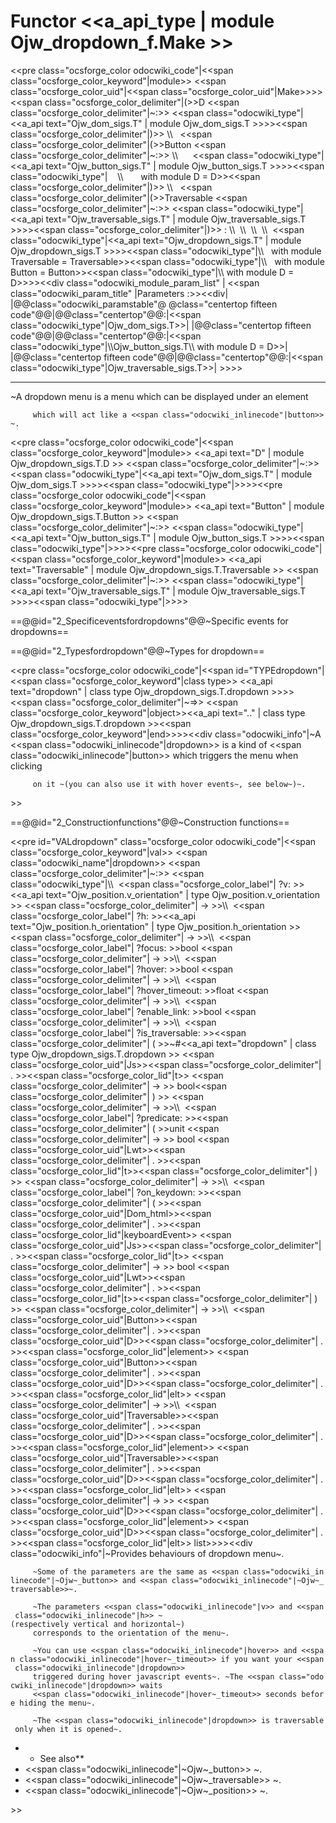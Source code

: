 =Functor <<a_api_type | module Ojw_dropdown_f.Make >> =
<<pre class="ocsforge_color odocwiki_code"|<<span class="ocsforge_color_keyword"|module>> <<span class="ocsforge_color_uid"|<<span class="ocsforge_color_uid"|Make>>>> <<span class="ocsforge_color_delimiter"|(>>D <<span class="ocsforge_color_delimiter"|~:>> <<span class="odocwiki_type"|<<a_api text="Ojw_dom_sigs.T" | module Ojw_dom_sigs.T >>>><<span class="ocsforge_color_delimiter"|)>> \\   <<span class="ocsforge_color_delimiter"|(>>Button <<span class="ocsforge_color_delimiter"|~:>> \\      <<span class="odocwiki_type"|<<a_api text="Ojw_button_sigs.T" | module Ojw_button_sigs.T >>>><<span class="odocwiki_type"|    \\           with module D = D>><<span class="ocsforge_color_delimiter"|)>> \\   <<span class="ocsforge_color_delimiter"|(>>Traversable <<span class="ocsforge_color_delimiter"|~:>> <<span class="odocwiki_type"|<<a_api text="Ojw_traversable_sigs.T" | module Ojw_traversable_sigs.T >>>><<span class="ocsforge_color_delimiter"|)>> : \\  \\  \\  \\  <<span class="odocwiki_type"|<<a_api text="Ojw_dropdown_sigs.T" | module Ojw_dropdown_sigs.T >>>><<span class="odocwiki_type"|\\      with module Traversable = Traversable>><<span class="odocwiki_type"|\\      with module Button = Button>><<span class="odocwiki_type"|\\    with module D = D>>>><<div class="odocwiki_module_param_list" | <<span class="odocwiki_param_title" |Parameters :>><<div|
|@@class="odocwiki_paramstable"@ @class="centertop fifteen code"@@{{{D}}}|@@class="centertop"@@:|<<span class="odocwiki_type"|Ojw_dom_sigs.T>>|
|@@class="centertop fifteen code"@@{{{Button}}}|@@class="centertop"@@:|<<span class="odocwiki_type"|\\Ojw_button_sigs.T\\     with module D = D>>|
|@@class="centertop fifteen code"@@{{{Traversable}}}|@@class="centertop"@@:|<<span class="odocwiki_type"|Ojw_traversable_sigs.T>>|
>>>>

----

~A dropdown menu is a menu which can be displayed under an element
      which will act like a <<span class="odocwiki_inlinecode"|button>>~.
<<pre class="ocsforge_color odocwiki_code"|<<span class="ocsforge_color_keyword"|module>> <<a_api text="D" | module Ojw_dropdown_sigs.T.D >> <<span class="ocsforge_color_delimiter"|~:>> <<span class="odocwiki_type"|<<a_api text="Ojw_dom_sigs.T" | module Ojw_dom_sigs.T >>>><<span class="odocwiki_type"|>>>><<pre class="ocsforge_color odocwiki_code"|<<span class="ocsforge_color_keyword"|module>> <<a_api text="Button" | module Ojw_dropdown_sigs.T.Button >> <<span class="ocsforge_color_delimiter"|~:>> <<span class="odocwiki_type"|<<a_api text="Ojw_button_sigs.T" | module Ojw_button_sigs.T >>>><<span class="odocwiki_type"|>>>><<pre class="ocsforge_color odocwiki_code"|<<span class="ocsforge_color_keyword"|module>> <<a_api text="Traversable" | module Ojw_dropdown_sigs.T.Traversable >> <<span class="ocsforge_color_delimiter"|~:>> <<span class="odocwiki_type"|<<a_api text="Ojw_traversable_sigs.T" | module Ojw_traversable_sigs.T >>>><<span class="odocwiki_type"|>>>>

==@@id="2_Specificeventsfordropdowns"@@~Specific events for dropdowns==



==@@id="2_Typesfordropdown"@@~Types for dropdown==

<<pre class="ocsforge_color odocwiki_code"|<<span id="TYPEdropdown"|<<span class="ocsforge_color_keyword"|class type>> <<a_api text="dropdown" | class type Ojw_dropdown_sigs.T.dropdown >>>> <<span class="ocsforge_color_delimiter"|~=>> <<span class="ocsforge_color_keyword"|object>><<a_api text=".." | class type Ojw_dropdown_sigs.T.dropdown >><<span class="ocsforge_color_keyword"|end>>>><<div class="odocwiki_info"|~A <<span class="odocwiki_inlinecode"|dropdown>> is a kind of <<span class="odocwiki_inlinecode"|button>> which triggers the menu when clicking
      on it ~(you can also use it with hover events~, see below~)~.
>>


==@@id="2_Constructionfunctions"@@~Construction functions==

<<pre id="VALdropdown" class="ocsforge_color odocwiki_code"|<<span class="ocsforge_color_keyword"|val>> <<span class="odocwiki_name"|dropdown>> <<span class="ocsforge_color_delimiter"|~:>> <<span class="odocwiki_type"|\\  <<span class="ocsforge_color_label"| ?v: >><<a_api text="Ojw_position.v_orientation" | type Ojw_position.v_orientation >> <<span class="ocsforge_color_delimiter"| -> >>\\  <<span class="ocsforge_color_label"| ?h: >><<a_api text="Ojw_position.h_orientation" | type Ojw_position.h_orientation >> <<span class="ocsforge_color_delimiter"| -> >>\\  <<span class="ocsforge_color_label"| ?focus: >>bool <<span class="ocsforge_color_delimiter"| -> >>\\  <<span class="ocsforge_color_label"| ?hover: >>bool <<span class="ocsforge_color_delimiter"| -> >>\\  <<span class="ocsforge_color_label"| ?hover_timeout: >>float <<span class="ocsforge_color_delimiter"| -> >>\\  <<span class="ocsforge_color_label"| ?enable_link: >>bool <<span class="ocsforge_color_delimiter"| -> >>\\  <<span class="ocsforge_color_label"| ?is_traversable: >><<span class="ocsforge_color_delimiter"| ( >>~#<<a_api text="dropdown" | class type Ojw_dropdown_sigs.T.dropdown >> <<span class="ocsforge_color_uid"|Js>><<span class="ocsforge_color_delimiter"| . >><<span class="ocsforge_color_lid"|t>> <<span class="ocsforge_color_delimiter"| -> >> bool<<span class="ocsforge_color_delimiter"| ) >> <<span class="ocsforge_color_delimiter"| -> >>\\  <<span class="ocsforge_color_label"| ?predicate: >><<span class="ocsforge_color_delimiter"| ( >>unit <<span class="ocsforge_color_delimiter"| -> >> bool <<span class="ocsforge_color_uid"|Lwt>><<span class="ocsforge_color_delimiter"| . >><<span class="ocsforge_color_lid"|t>><<span class="ocsforge_color_delimiter"| ) >> <<span class="ocsforge_color_delimiter"| -> >>\\  <<span class="ocsforge_color_label"| ?on_keydown: >><<span class="ocsforge_color_delimiter"| ( >><<span class="ocsforge_color_uid"|Dom_html>><<span class="ocsforge_color_delimiter"| . >><<span class="ocsforge_color_lid"|keyboardEvent>> <<span class="ocsforge_color_uid"|Js>><<span class="ocsforge_color_delimiter"| . >><<span class="ocsforge_color_lid"|t>> <<span class="ocsforge_color_delimiter"| -> >> bool <<span class="ocsforge_color_uid"|Lwt>><<span class="ocsforge_color_delimiter"| . >><<span class="ocsforge_color_lid"|t>><<span class="ocsforge_color_delimiter"| ) >> <<span class="ocsforge_color_delimiter"| -> >>\\  <<span class="ocsforge_color_uid"|Button>><<span class="ocsforge_color_delimiter"| . >><<span class="ocsforge_color_uid"|D>><<span class="ocsforge_color_delimiter"| . >><<span class="ocsforge_color_lid"|element>> <<span class="ocsforge_color_uid"|Button>><<span class="ocsforge_color_delimiter"| . >><<span class="ocsforge_color_uid"|D>><<span class="ocsforge_color_delimiter"| . >><<span class="ocsforge_color_lid"|elt>> <<span class="ocsforge_color_delimiter"| -> >>\\  <<span class="ocsforge_color_uid"|Traversable>><<span class="ocsforge_color_delimiter"| . >><<span class="ocsforge_color_uid"|D>><<span class="ocsforge_color_delimiter"| . >><<span class="ocsforge_color_lid"|element>> <<span class="ocsforge_color_uid"|Traversable>><<span class="ocsforge_color_delimiter"| . >><<span class="ocsforge_color_uid"|D>><<span class="ocsforge_color_delimiter"| . >><<span class="ocsforge_color_lid"|elt>> <<span class="ocsforge_color_delimiter"| -> >> <<span class="ocsforge_color_uid"|D>><<span class="ocsforge_color_delimiter"| . >><<span class="ocsforge_color_lid"|element>> <<span class="ocsforge_color_uid"|D>><<span class="ocsforge_color_delimiter"| . >><<span class="ocsforge_color_lid"|elt>> list>>>><<div class="odocwiki_info"|~Provides behaviours of dropdown menu~.


      ~Some of the parameters are the same as <<span class="odocwiki_inlinecode"|~Ojw~_button>> and <<span class="odocwiki_inlinecode"|~Ojw~_traversable>>~.


      ~The parameters <<span class="odocwiki_inlinecode"|v>> and <<span class="odocwiki_inlinecode"|h>> ~(respectively vertical and horizontal~)
      corresponds to the orientation of the menu~.


      ~You can use <<span class="odocwiki_inlinecode"|hover>> and <<span class="odocwiki_inlinecode"|hover~_timeout>> if you want your <<span class="odocwiki_inlinecode"|dropdown>>
      triggered during hover javascript events~. ~The <<span class="odocwiki_inlinecode"|dropdown>> waits
      <<span class="odocwiki_inlinecode"|hover~_timeout>> seconds before hiding the menu~.


      ~The <<span class="odocwiki_inlinecode"|dropdown>> is traversable only when it is opened~.
**See also**
* <<span class="odocwiki_inlinecode"|~Ojw~_button>> ~.
* <<span class="odocwiki_inlinecode"|~Ojw~_traversable>> ~.
* <<span class="odocwiki_inlinecode"|~Ojw~_position>> ~.

>>

